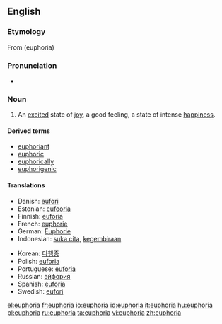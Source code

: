 ==English==
{{wikipedia}}

===Etymology===
From {{AGr.}} '''{{polytonic|[[εὐφορία]]}}''' (euphoria)

===Pronunciation===
* {{rhymes|ɔːriə}}

===Noun===
{{en-noun}}

# An [[excited]] state of [[joy]], a good feeling, a state of intense [[happiness]].

====Derived terms====
* [[euphoriant]]
* [[euphoric]]
* [[euphorically]]
* [[euphorigenic]]

====Translations====
{{trans-top|an excited state of joy}}
* Danish: [[eufori]]
* Estonian: [[eufooria]]
* Finnish: [[euforia]]
* French: [[euphorie]]
* German: [[Euphorie]]
* Indonesian: [[suka cita]], [[gembira|kegembiraan]]
{{trans-mid}}
* Korean: [[다행증]]
* Polish: [[euforia]] {{f}}
* Portuguese: [[euforia]] {{f}}
* Russian: [[эйфория]] {{f}}
* Spanish: [[euforia]]
* Swedish: [[eufori]]
{{trans-bottom}}

[[el:euphoria]]
[[fr:euphoria]]
[[io:euphoria]]
[[id:euphoria]]
[[it:euphoria]]
[[hu:euphoria]]
[[pl:euphoria]]
[[ru:euphoria]]
[[ta:euphoria]]
[[vi:euphoria]]
[[zh:euphoria]]